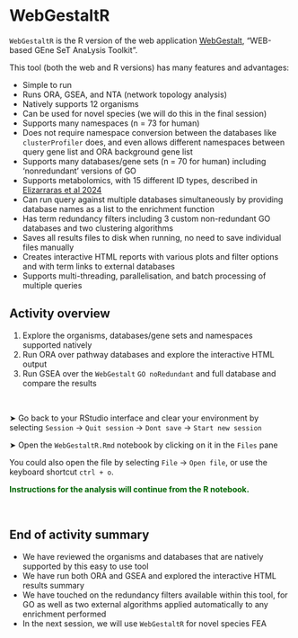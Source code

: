 # WebGestaltR

`WebGestaltR` is the R version of the web application [WebGestalt](www.webgestalt.org), "WEB-based GEne SeT AnaLysis Toolkit". 

This tool (both the web and R versions) has many features and advantages: 

- Simple to run 
- Runs ORA, GSEA, and NTA (network topology analysis)
- Natively supports 12 organisms
- Can be used for novel species (we will do this in the final session)
- Supports many namespaces (n = 73 for human) 
- Does not require namespace conversion between the databases like  `clusterProfiler` does, and even allows different namespaces between query gene list and ORA background gene list 
- Supports many databases/gene sets (n = 70 for human) including 'nonredundant' versions of GO
- Supports metabolomics, with 15 different ID types, described in [Elizarraras et al 2024](https://academic.oup.com/nar/article/52/W1/W415/7684598)
- Can run query against multiple databases simultaneously by providing database names as a list to the enrichment function
- Has term redundancy filters including 3 custom non-redundant GO databases and two clustering algorithms
- Saves all results files to disk when running, no need to save  individual files manually
- Creates interactive HTML reports with various plots and filter options and with term links to external databases
- Supports multi-threading, parallelisation, and batch processing of multiple queries 
 




## Activity overview

1. Explore the organisms, databases/gene sets and namespaces supported natively
2. Run ORA over pathway databases and explore the interactive HTML output
3. Run GSEA over the `WebGestalt` `GO noRedundant` and full database and compare the results

<p>&nbsp;</p>  <!-- insert blank line -->



&#x27A4; Go back to your RStudio interface and clear your environment by selecting `Session` &rarr; `Quit session` &rarr; `Dont save` &rarr; `Start new session`



&#x27A4; Open the `WebGestaltR.Rmd` notebook by clicking on it in the `Files` pane

You could also open the file by selecting `File` &rarr; `Open file`, or use the keyboard shortcut `ctrl + o`. 


**<span style="color: #006400;">Instructions for the analysis will continue from the R notebook.</span>**


<p>&nbsp;</p>  <!-- insert blank line -->

## End of activity summary

- We have reviewed the organisms and databases that are natively supported by this easy to use tool 
- We have run both ORA and GSEA and explored the interactive HTML results summary  
- We have touched on the redundancy filters available within this tool, for GO as well as two external algorithms applied automatically to any enrichment performed
- In the next session, we will use `WebGestaltR` for novel species FEA